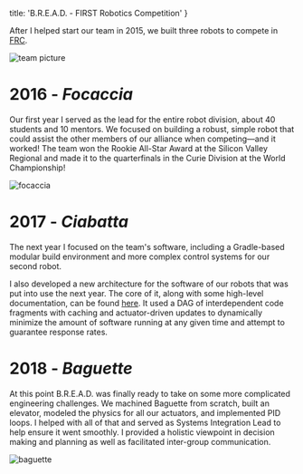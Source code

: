   title: 'B.R.E.A.D. - FIRST Robotics Competition'
}

After I helped start our team in 2015, we built three robots to compete in [FRC](https://www.firstinspires.org/robotics/frc).

![team picture](/portfolio/bread/team_photo.jpg)

# 2016 - *Focaccia*

Our first year I served as the lead for the entire robot division, about 40 students and 10 mentors. We focused on building a robust, simple robot that could assist the other members of our alliance when competing—and it worked! The team won the Rookie All-Star Award at the Silicon Valley Regional and made it to the quarterfinals in the Curie Division at the World Championship!

![focaccia](/portfolio/bread/focaccia.jpg)

<YouTube id='5VrXDs1nAgY'/>

# 2017 - *Ciabatta*

The next year I focused on the team's software, including a Gradle-based modular build environment and more complex control systems for our second robot.

<YouTube id='IZ2CXISAxoU'/>

I also developed a new architecture for the software of our robots that was put into use the next year. The core of it, along with some high-level documentation, can be found [here](https://github.com/BREAD5940/Pantry-Processing_Network/blob/master/src/main/java/org/team5940/pantry/processing_network/Network.java). It used a DAG of interdependent code fragments with caching and actuator-driven updates to dynamically minimize the amount of software running at any given time and attempt to guarantee response rates.

# 2018 - *Baguette*

At this point B.R.E.A.D. was finally ready to take on some more complicated engineering challenges. We machined Baguette from scratch, built an elevator, modeled the physics for all our actuators, and implemented PID loops. I helped with all of that and served as Systems Integration Lead to help ensure it went smoothly. I provided a holistic viewpoint in decision making and planning as well as facilitated inter-group communication.

![baguette](/portfolio/bread/baguette.jpg)

<YouTube id='MV0DrFbeFOI'/>